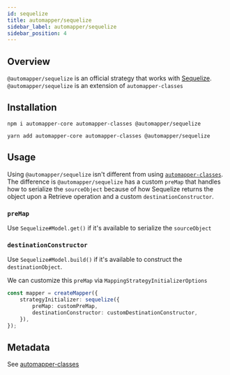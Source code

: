 ```yaml
---
id: sequelize
title: automapper/sequelize
sidebar_label: automapper/sequelize
sidebar_position: 4
---
```


## Overview

`@automapper/sequelize` is an official strategy that works with [Sequelize](https://sequelize.org/). `@automapper/sequelize` is an extension of `automapper-classes`

## Installation

```shell
npm i automapper-core automapper-classes @automapper/sequelize
```

```shell
yarn add automapper-core automapper-classes @automapper/sequelize
```

## Usage

Using `@automapper/sequelize` isn't different from using [`automapper-classes`](./classes#usage). The difference is `@automapper/sequelize` has a custom `preMap` that handles how to serialize the `sourceObject` because of how Sequelize returns the object upon a Retrieve operation and a custom `destinationConstructor`.

### `preMap`

Use `Sequelize#Model.get()` if it's available to serialize the `sourceObject`

### `destinationConstructor`

Use `Sequelize#Model.build()` if it's available to construct the `destinationObject`.

We can customize this `preMap` via `MappingStrategyInitializerOptions`

```ts
const mapper = createMapper({
    strategyInitializer: sequelize({
        preMap: customPreMap,
        destinationConstructor: customDestinationConstructor,
    }),
});
```

## Metadata

See [automapper-classes](./classes#metadata)
